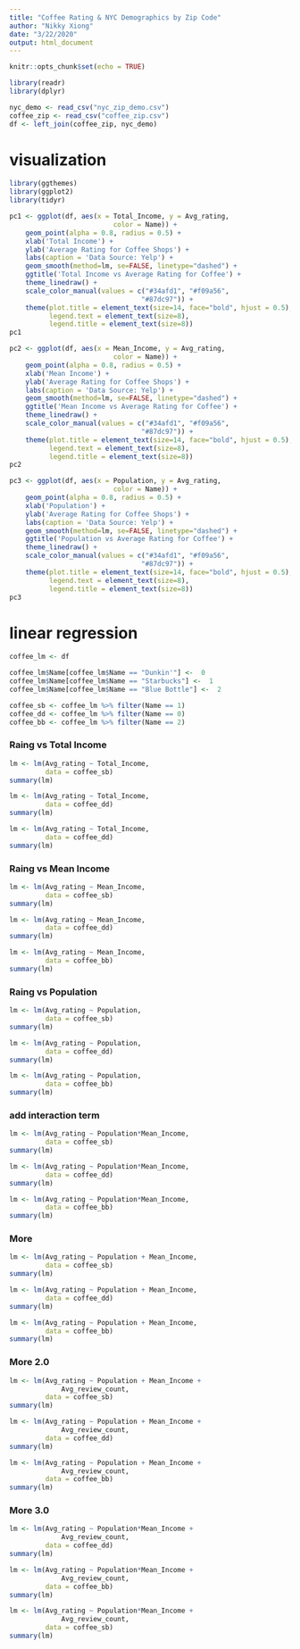```yaml
---
title: "Coffee Rating & NYC Demographics by Zip Code"
author: "Nikky Xiong"
date: "3/22/2020"
output: html_document
---
```


```r
knitr::opts_chunk$set(echo = TRUE)
```

```r
library(readr)
library(dplyr)

nyc_demo <- read_csv("nyc_zip_demo.csv")
coffee_zip <- read_csv("coffee_zip.csv")
df <- left_join(coffee_zip, nyc_demo)
```

# visualization 

```r
library(ggthemes)
library(ggplot2)
library(tidyr)

pc1 <- ggplot(df, aes(x = Total_Income, y = Avg_rating, 
                          color = Name)) + 
    geom_point(alpha = 0.8, radius = 0.5) +
    xlab('Total Income') + 
    ylab('Average Rating for Coffee Shops') + 
    labs(caption = 'Data Source: Yelp') +
    geom_smooth(method=lm, se=FALSE, linetype="dashed") +
    ggtitle('Total Income vs Average Rating for Coffee') +
    theme_linedraw() +
    scale_color_manual(values = c("#34afd1", "#f09a56", 
                                 "#87dc97")) +
    theme(plot.title = element_text(size=14, face="bold", hjust = 0.5),
          legend.text = element_text(size=8),
          legend.title = element_text(size=8))
pc1
```

```r
pc2 <- ggplot(df, aes(x = Mean_Income, y = Avg_rating, 
                          color = Name)) + 
    geom_point(alpha = 0.8, radius = 0.5) +
    xlab('Mean Income') + 
    ylab('Average Rating for Coffee Shops') + 
    labs(caption = 'Data Source: Yelp') +
    geom_smooth(method=lm, se=FALSE, linetype="dashed") +
    ggtitle('Mean Income vs Average Rating for Coffee') +
    theme_linedraw() +
    scale_color_manual(values = c("#34afd1", "#f09a56", 
                                 "#87dc97")) +
    theme(plot.title = element_text(size=14, face="bold", hjust = 0.5),
          legend.text = element_text(size=8),
          legend.title = element_text(size=8))
pc2
```

```r
pc3 <- ggplot(df, aes(x = Population, y = Avg_rating, 
                          color = Name)) + 
    geom_point(alpha = 0.8, radius = 0.5) +
    xlab('Population') + 
    ylab('Average Rating for Coffee Shops') + 
    labs(caption = 'Data Source: Yelp') +
    geom_smooth(method=lm, se=FALSE, linetype="dashed") +
    ggtitle('Population vs Average Rating for Coffee') +
    theme_linedraw() +
    scale_color_manual(values = c("#34afd1", "#f09a56", 
                                 "#87dc97")) +
    theme(plot.title = element_text(size=14, face="bold", hjust = 0.5),
          legend.text = element_text(size=8),
          legend.title = element_text(size=8))
pc3
```

# linear regression

```r
coffee_lm <- df

coffee_lm$Name[coffee_lm$Name == "Dunkin'"] <-  0
coffee_lm$Name[coffee_lm$Name == "Starbucks"] <-  1
coffee_lm$Name[coffee_lm$Name == "Blue Bottle"] <-  2

coffee_sb <- coffee_lm %>% filter(Name == 1)
coffee_dd <- coffee_lm %>% filter(Name == 0)
coffee_bb <- coffee_lm %>% filter(Name == 2)
```

### Raing vs Total Income

```r
lm <- lm(Avg_rating ~ Total_Income,
         data = coffee_sb)
summary(lm)
```

```r
lm <- lm(Avg_rating ~ Total_Income,
         data = coffee_dd)
summary(lm)
```

```r
lm <- lm(Avg_rating ~ Total_Income,
         data = coffee_dd)
summary(lm)
```

### Raing vs Mean Income

```r
lm <- lm(Avg_rating ~ Mean_Income,
         data = coffee_sb)
summary(lm)
```

```r
lm <- lm(Avg_rating ~ Mean_Income,
         data = coffee_dd)
summary(lm)
```

```r
lm <- lm(Avg_rating ~ Mean_Income,
         data = coffee_bb)
summary(lm)
```

### Raing vs Population

```r
lm <- lm(Avg_rating ~ Population,
         data = coffee_sb)
summary(lm)
```

```r
lm <- lm(Avg_rating ~ Population,
         data = coffee_dd)
summary(lm)
```

```r
lm <- lm(Avg_rating ~ Population,
         data = coffee_bb)
summary(lm)
```

### add interaction term

```r
lm <- lm(Avg_rating ~ Population*Mean_Income,
         data = coffee_sb)
summary(lm)
```

```r
lm <- lm(Avg_rating ~ Population*Mean_Income,
         data = coffee_dd)
summary(lm)
```

```r
lm <- lm(Avg_rating ~ Population*Mean_Income,
         data = coffee_bb)
summary(lm)
```

### More

```r
lm <- lm(Avg_rating ~ Population + Mean_Income,
         data = coffee_sb)
summary(lm)
```

```r
lm <- lm(Avg_rating ~ Population + Mean_Income,
         data = coffee_dd)
summary(lm)
```

```r
lm <- lm(Avg_rating ~ Population + Mean_Income,
         data = coffee_bb)
summary(lm)
```

### More 2.0

```r
lm <- lm(Avg_rating ~ Population + Mean_Income +
             Avg_review_count,
         data = coffee_sb)
summary(lm)
```

```r
lm <- lm(Avg_rating ~ Population + Mean_Income +
             Avg_review_count,
         data = coffee_dd)
summary(lm)
```

```r
lm <- lm(Avg_rating ~ Population + Mean_Income +
             Avg_review_count,
         data = coffee_bb)
summary(lm)
```

### More 3.0

```r
lm <- lm(Avg_rating ~ Population*Mean_Income +
             Avg_review_count,
         data = coffee_dd)
summary(lm)
```

```r
lm <- lm(Avg_rating ~ Population*Mean_Income +
             Avg_review_count,
         data = coffee_bb)
summary(lm)
```

```r
lm <- lm(Avg_rating ~ Population*Mean_Income +
             Avg_review_count,
         data = coffee_sb)
summary(lm)
```
